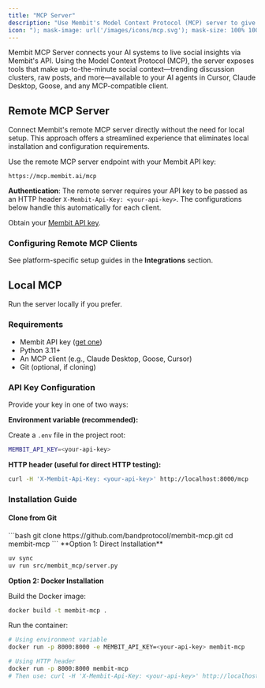 ```yaml
---
title: "MCP Server"
description: "Use Membit's Model Context Protocol (MCP) server to give AI agents real-time social context."
icon: "); mask-image: url('/images/icons/mcp.svg'); mask-size: 100% 100%;/*"
---
```


Membit MCP Server connects your AI systems to live social insights via Membit's API. Using the Model Context Protocol (MCP), the server exposes tools that make up-to-the-minute social context—trending discussion clusters, raw posts, and more—available to your AI agents in Cursor, Claude Desktop, Goose, and any MCP-compatible client.

## Remote MCP Server

Connect Membit's remote MCP server directly without the need for local setup. This approach offers a streamlined experience that eliminates local installation and configuration requirements.

Use the remote MCP server endpoint with your Membit API key:

```text
https://mcp.membit.ai/mcp
```

**Authentication**: The remote server requires your API key to be passed as an HTTP header `X-Membit-Api-Key: <your-api-key>`. The configurations below handle this automatically for each client.

Obtain your [Membit API key](/access-and-auth).

### Configuring Remote MCP Clients

See platform-specific setup guides in the **Integrations** section.

## Local MCP

Run the server locally if you prefer.

### Requirements

- Membit API key ([get one](/access-and-auth))
- Python 3.11+
- An MCP client (e.g., Claude Desktop, Goose, Cursor)
- Git (optional, if cloning)

### API Key Configuration

Provide your key in one of two ways:

**Environment variable (recommended):**

Create a `.env` file in the project root:

```bash
MEMBIT_API_KEY=<your-api-key>
```

**HTTP header (useful for direct HTTP testing):**

```bash
curl -H 'X-Membit-Api-Key: <your-api-key>' http://localhost:8000/mcp
```

### Installation Guide

#### Clone from Git

<Steps>
<Step title="Clone the Repository">
```bash
git clone https://github.com/bandprotocol/membit-mcp.git
cd membit-mcp
```
</Step>

<Step title="Choose Installation Method">
**Option 1: Direct Installation**

```bash
uv sync
uv run src/membit_mcp/server.py
```

**Option 2: Docker Installation**

Build the Docker image:

```bash
docker build -t membit-mcp .
```

Run the container:

```bash
# Using environment variable
docker run -p 8000:8000 -e MEMBIT_API_KEY=<your-api-key> membit-mcp

# Using HTTP header
docker run -p 8000:8000 membit-mcp
# Then use: curl -H 'X-Membit-Api-Key: <your-api-key>' http://localhost:8000/mcp
```

</Step>
</Steps>
